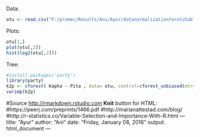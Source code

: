 Data:

```{r}
otu <- read.csv("F:/promec/Results/Ani/Ayur/datanormalizationforotutable/Copy of OTU table.csv", stringsAsFactors=F)
```

Plots:

```{r}
otu[1,]
plot(otu[,2])
hist(log2(otu[,2]))
```

Tree:

```{r, echo=FALSE}
#install.packages('party')
library(party)
k2p <- cforest( Kapha ~ Pita , data= otu, control=cforest_unbiased(mtry=2,ntree=50)) # fit the random forest
varimp(k2p) 

```

#Source <http://rmarkdown.rstudio.com>  **Knit** button for HTML:
#https://peerj.com/preprints/1466.pdf
#http://marianattestad.com/blog/
#http://r-statistics.co/Variable-Selection-and-Importance-With-R.html
---
title: "Ayur"
author: "Ani"
date: "Friday, January 08, 2016"
output: html_document
---
